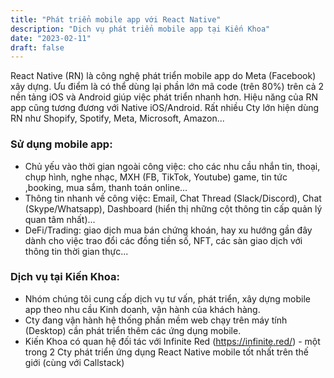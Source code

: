 ```yaml
---
title: "Phát triển mobile app với React Native"
description: "Dịch vụ phát triển mobile app tại Kiến Khoa"
date: "2023-02-11"
draft: false
---
```


React Native (RN) là công nghệ phát triển mobile app do Meta (Facebook) xây dựng.
Ưu điểm là có thể dùng lại phần lớn mã code (trên 80%) trên cả 2 nền tảng iOS và Android giúp việc phát triển nhanh hơn.
Hiệu năng của RN app cũng tương đương với Native iOS/Android. Rất nhiều Cty lớn hiện dùng RN như Shopify, Spotify, Meta, Microsoft, Amazon...

### Sử dụng mobile app:

- Chủ yếu vào thời gian ngoài công việc: cho các nhu cầu nhắn tin, thoại, chụp hình, nghe nhạc, MXH (FB, TikTok, Youtube) game, tin tức ,booking, mua sắm, thanh toán online...
- Thông tin nhanh về công việc: Email, Chat Thread (Slack/Discord), Chat (Skype/Whatsapp), Dashboard (hiển thị những cột thông tin cấp quản lý quan tâm nhất)...
- DeFi/Trading: giao dịch mua bán chứng khoán, hay xu hướng gần đây dành cho việc trao đổi các đồng tiền số, NFT, các sàn giao dịch với thông tin thời gian thực...

### Dịch vụ tại Kiến Khoa:

- Nhóm chúng tôi cung cấp dịch vụ tư vấn, phát triển, xây dựng mobile app theo nhu cầu Kinh doanh, vận hành của khách hàng.
- Cty đang vận hành hệ thống phần mềm web chạy trên máy tính (Desktop) cần phát triển thêm các ứng dụng mobile.
- Kiến Khoa có quan hệ đối tác với Infinite Red (https://infinite.red/) - một trong 2 Cty phát triển ứng dụng React Native mobile tốt nhất trên thế giới (cùng với Callstack)
